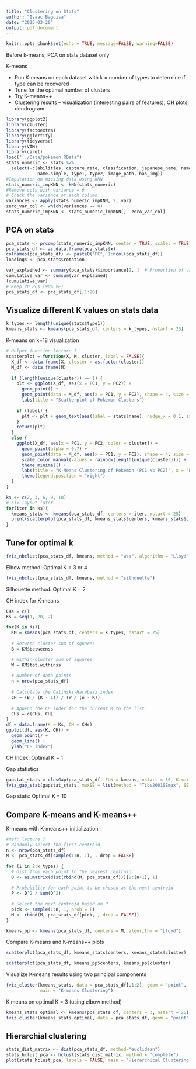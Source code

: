 ```yaml
---
title: "Clustering on Stats"
author: "Isaac Baguisa"
date: "2025-03-20"
output: pdf_document
---
```


```r
knitr::opts_chunk$set(echo = TRUE, message=FALSE, warning=FALSE)
```

Before k-means, PCA on stats dataset only

K-means

- Run K-means on each dataset with k = number of types to determine if type can be recovered
- Tune for the optimal number of clusters
- Try K-means++
- Clustering results – visualization (interesting pairs of features), CH plots, dendrogram


```r
library(ggplot2)
library(cluster)
library(factoextra)
library(ggfortify)
library(tidyverse)
library(VIM)
library(caret)
load("../Data/pokemon.RData")
stats_numeric <- stats %>%
  select(-c(abilities, capture_rate, classfication, japanese_name, name,
            name.simple, type1, type2, image_path, has_img))
#Imputation on missing data using KNN
stats_numeric_impKNN <- kNN(stats_numeric)
#Remove cols with variance = 0
# Check the variance of each column
variances <- apply(stats_numeric_impKNN, 2, var)
zero_var_col <- which(variances == 0)
stats_numeric_impKNN <- stats_numeric_impKNN[, -zero_var_col]

```

## PCA on stats
```r
pca_stats <- prcomp(stats_numeric_impKNN, center = TRUE, scale. = TRUE)
pca_stats_df <- as.data.frame(pca_stats$x)
colnames(pca_stats_df) <- paste0("PC", 1:ncol(pca_stats_df))
loadings <- pca_stats$rotation
```

```r
var_explained <- summary(pca_stats)$importance[2, ]  # Proportion of variance explained
cumulative_var <- cumsum(var_explained)
(cumulative_var)
# Keep 20 PCs (90% VE)
pca_stats_df <- pca_stats_df[,1:20]
```

## Visualize different K values on stats data

```r
k_types <- length(unique(stats$type1)) 
kmeans_stats <- kmeans(pca_stats_df, centers = k_types, nstart = 25)
```

K-means on k=18 visualization
```r
# Helper function lecture 7
scatterplot = function(X, M, cluster, label = FALSE){
  X_df <- data.frame(X, cluster = as.factor(cluster))  
  M_df <- data.frame(M) 
  
  if (length(unique(cluster)) == 1) {
    plt <- ggplot(X_df, aes(x = PC1, y = PC2)) +
      geom_point() +
      geom_point(data = M_df, aes(x = PC1, y = PC2), shape = 4, size = 4, color = "red") +
      labs(title = "Scatterplot of Pokemon Clusters")
    
    if (label) {
      plt <- plt + geom_text(aes(label = stats$name), nudge_x = 0.1, size = 3)
    }
    return(plt)
  } 
  else {
    ggplot(X_df, aes(x = PC1, y = PC2, color = cluster)) +
      geom_point(alpha = 0.7) +
      geom_point(data = M_df, aes(x = PC1, y = PC2), shape = 4, size = 4, color = "black") +
      scale_color_manual(values = rainbow(length(unique(cluster)))) +
      theme_minimal() +
      labs(title = "K-Means Clustering of Pokemon (PC1 vs PC2)", x = "PC1", y = "PC2") +
      theme(legend.position = "right")
  }
}

ks <- c(2, 3, 6, 9, 18)
# Fix layout later
for(iter in ks){
  kmeans_stats <- kmeans(pca_stats_df, centers = iter, nstart = 25)
  print(scatterplot(pca_stats_df, kmeans_stats$centers, kmeans_stats$cluster))
}
```

## Tune for optimal k
```r
fviz_nbclust(pca_stats_df, kmeans, method = "wss", algorithm = "Lloyd")
```
Elbow method: Optimal K = 3 or 4

```r
fviz_nbclust(pca_stats_df, kmeans, method = "silhouette") 
```
Silhouette method: Optimal K = 2

CH index for K-means
```r
CHs = c()
Ks = seq(1, 20, 2)  

for(K in Ks){
  KM = kmeans(pca_stats_df, centers = k_types, nstart = 25)
   
  # Between-cluster sum of squares
  B = KM$betweenss

  # Within-cluster sum of squares
  W = KM$tot.withinss
  
  # Number of data points
  n = nrow(pca_stats_df)
  
  # Calculate the Calinski-Harabasz index
  CH = (B / (K - 1)) / (W / (n - K))
  
  # Append the CH index for the current K to the list
  CHs = c(CHs, CH)
}
df = data.frame(K = Ks, CH = CHs)
ggplot(df, aes(K, CH)) +
  geom_point() +
  geom_line() +
  ylab("CH index")

```

CH Index: Optimal K = 1


Gap statistics
```r
gapstat_stats = clusGap(pca_stats_df, FUN = kmeans, nstart = 50, K.max = 10, B = 50)
fviz_gap_stat(gapstat_stats, maxSE = list(method = "Tibs2001SEmax", SE.factor = 1)) 
```

Gap stats: Optimal K = 10

## Compare K-means and K-means++

K-means with K-means++ initialization
```r
#Ref: lecture 7
# Randomly select the first centroid
n <- nrow(pca_stats_df) 
M <- pca_stats_df[sample(1:n, 1), , drop = FALSE]

for (i in 2:k_types) {
  # Dist from each point to the nearest centroid
  D <- as.matrix(dist(rbind(M, pca_stats_df)))[2:(n+1), 1] 
  
  # Probability for each point to be chosen as the next centroid
  P <- D^2 / sum(D^2)

  # Select the next centroid based on P
  pick <- sample(1:n, 1, prob = P)
  M <- rbind(M, pca_stats_df[pick, , drop = FALSE])
}

kmeans_pp <- kmeans(pca_stats_df, centers = M, algorithm = "Lloyd")

```

Compare K-means and K-means++ plots
```r

scatterplot(pca_stats_df, kmeans_stats$centers, kmeans_stats$cluster)

scatterplot(pca_stats_df, kmeans_pp$centers, kmeans_pp$cluster) 

```

Visualize K-means results using two principal components

```r
fviz_cluster(kmeans_stats, data = pca_stats_df[,1:2], geom = "point", 
             main = "K-means Clustering")
```


K means on optimal K = 3 (using elbow method)
```r
kmeans_stats_optimal <- kmeans(pca_stats_df, centers = 3, nstart = 25)
fviz_cluster(kmeans_stats_optimal, data = pca_stats_df, geom = "point", main = "K-means K = 3")
```


## Hierarchial clustering
```r
stats_dist_matrix <- dist(pca_stats_df, method="euclidean")
stats_hclust_pca <- hclust(stats_dist_matrix, method = "complete")
plot(stats_hclust_pca, labels = FALSE, main = "Hierarchical Clustering Dendrogram")
```



